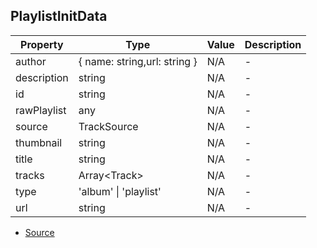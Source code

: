 ## PlaylistInitData


| Property | Type | Value | Description |
| ----------- | ----------- | ----------- | ----------- |
| author | \{ name: string,url: string } | N/A | - |
| description | string | N/A | - |
| id | string | N/A | - |
| rawPlaylist | any | N/A | - |
| source | TrackSource | N/A | - |
| thumbnail | string | N/A | - |
| title | string | N/A | - |
| tracks | Array\<Track> | N/A | - |
| type | 'album' \| 'playlist' | N/A | - |
| url | string | N/A | - |


- [Source](https://github.com/Androz2091/discord-player/blob/0ea7a3e/packages/discord-player/src/types/types.ts#L445)